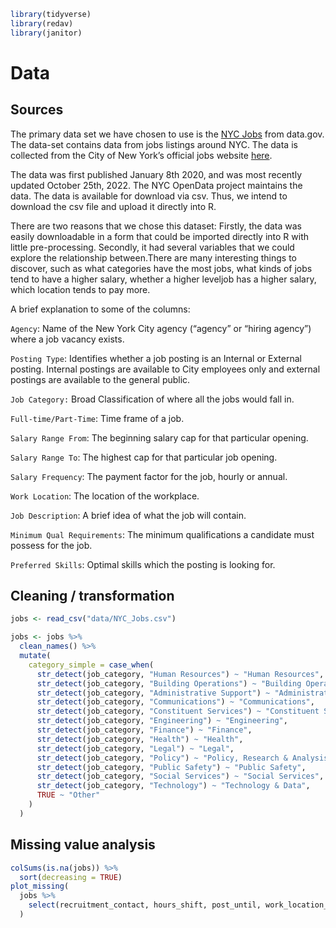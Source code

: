 
```r
library(tidyverse)
library(redav)
library(janitor)
```


# Data 

## Sources

The primary data set we have chosen to use is the [NYC Jobs](https://catalog.data.gov/dataset/nyc-jobs) from data.gov. The data-set 
contains data from jobs listings around NYC. The data is collected from the City 
of New York's official jobs website [here](https://www1.nyc.gov/jobs/index.page). 

The data was first published January 8th 2020, and was most recently updated 
October 25th, 2022. The NYC OpenData project maintains the data. The data is 
available for download via csv. Thus, we intend to download the csv file and 
upload it directly into R. 

There are two reasons that we chose this dataset:
Firstly, the data was easily downloadable in a form that could be imported directly into R with little pre-processing. 
Secondly, it had several variables that we could explore the relationship between.There are many interesting things to discover, such as what categories have the most jobs, what kinds of jobs tend to have a higher salary, whether a higher leveljob has a higher salary, which location tends to pay more.


A brief explanation to some of the columns:

`Agency`: Name of the New York City agency (“agency” or “hiring agency”) where a 
job vacancy exists. 

`Posting Type`: Identifies whether a job posting is an Internal or External 
posting. Internal postings are available to City employees only and external 
postings are available to the general public. 

`Job Category:` Broad Classification of where all the jobs would fall in.

`Full-time/Part-Time`: Time frame of a job. 

`Salary Range From`: The beginning salary cap for that particular opening.

`Salary Range To`: The highest cap for that particular job opening. 

`Salary Frequency`: The payment factor for the job, hourly or annual.

`Work Location`: The location of the workplace.

`Job Description`: A brief idea of what the job will contain.

`Minimum Qual Requirements`: The minimum qualifications a candidate must possess 
for the job.

`Preferred Skills`: Optimal skills which the posting is looking for.

## Cleaning / transformation

```r
jobs <- read_csv("data/NYC_Jobs.csv")
```

```r
jobs <- jobs %>%
  clean_names() %>%
  mutate(
    category_simple = case_when(
      str_detect(job_category, "Human Resources") ~ "Human Resources",
      str_detect(job_category, "Building Operations") ~ "Building Operations",
      str_detect(job_category, "Administrative Support") ~ "Administrative Support",
      str_detect(job_category, "Communications") ~ "Communications",
      str_detect(job_category, "Constituent Services") ~ "Constituent Services",
      str_detect(job_category, "Engineering") ~ "Engineering",
      str_detect(job_category, "Finance") ~ "Finance",
      str_detect(job_category, "Health") ~ "Health",
      str_detect(job_category, "Legal") ~ "Legal",
      str_detect(job_category, "Policy") ~ "Policy, Research & Analysis",
      str_detect(job_category, "Public Safety") ~ "Public Safety",
      str_detect(job_category, "Social Services") ~ "Social Services",
      str_detect(job_category, "Technology") ~ "Technology & Data",
      TRUE ~ "Other"
    )
  )
```


## Missing value analysis

```r
colSums(is.na(jobs)) %>%  
  sort(decreasing = TRUE)
plot_missing(
  jobs %>% 
    select(recruitment_contact, hours_shift, post_until, work_location_1, additional_information, preferred_skills, full_time_part_time_indicator, minimum_qual_requirements, job_category, career_level, to_apply)
  )
```



